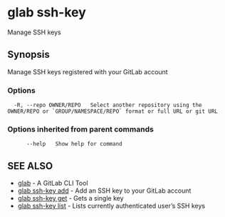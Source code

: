 # glab ssh-key

Manage SSH keys

## Synopsis

Manage SSH keys registered with your GitLab account

### Options

```
  -R, --repo OWNER/REPO   Select another repository using the OWNER/REPO or `GROUP/NAMESPACE/REPO` format or full URL or git URL
```

### Options inherited from parent commands

```
      --help   Show help for command
```

## SEE ALSO

- [glab](glab.md) - A GitLab CLI Tool
- [glab ssh-key add](ssh-key/add) - Add an SSH key to your GitLab account
- [glab ssh-key get](ssh-key/get) - Gets a single key
- [glab ssh-key list](ssh-key/list) - Lists currently authenticated user’s SSH keys
